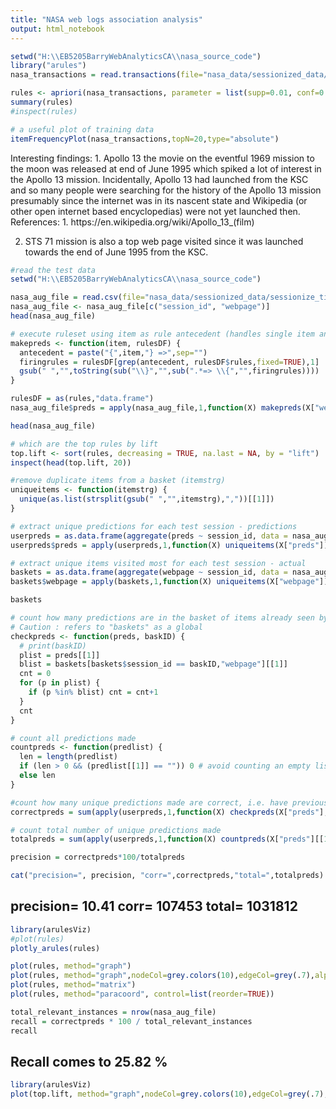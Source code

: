 ```yaml
---
title: "NASA web logs association analysis"
output: html_notebook
---
```



```r
setwd("H:\\EB5205BarryWebAnalyticsCA\\nasa_source_code")
library("arules")
nasa_transactions = read.transactions(file="nasa_data/sessionized_data/sessionize_time_july.csv",rm.duplicates=TRUE, format="single", sep=",", cols=c("session_id","webpage"));
```
```r
rules <- apriori(nasa_transactions, parameter = list(supp=0.01, conf=0.01, minlen=2))
summary(rules)
#inspect(rules)
```
```r
# a useful plot of training data
itemFrequencyPlot(nasa_transactions,topN=20,type="absolute")
```
Interesting findings:
1. Apollo 13 the movie on the eventful 1969 mission to the moon was released at end of June 1995 which spiked a lot of interest in the Apollo 13 mission. Incidentally, Apollo 13 had launched from the KSC and so many people were searching for the history of the Apollo 13 mission presumably since the internet was in its nascent state and Wikipedia (or other open internet based encyclopedias) were not yet launched then.
References: 1. https://en.wikipedia.org/wiki/Apollo_13_(film)

2. STS 71 mission is also a top web page visited since it was launched towards the end of June 1995 from the KSC.






```r
#read the test data
setwd("H:\\EB5205BarryWebAnalyticsCA\\nasa_source_code")

nasa_aug_file = read.csv(file="nasa_data/sessionized_data/sessionize_time_aug.csv")
nasa_aug_file <- nasa_aug_file[c("session_id", "webpage")]
head(nasa_aug_file)
```
```r
# execute ruleset using item as rule antecedent (handles single item antecedents only)
makepreds <- function(item, rulesDF) {
  antecedent = paste("{",item,"} =>",sep="") 
  firingrules = rulesDF[grep(antecedent, rulesDF$rules,fixed=TRUE),1]
  gsub(" ","",toString(sub("\\}","",sub(".*=> \\{","",firingrules))))
}

rulesDF = as(rules,"data.frame")
nasa_aug_file$preds = apply(nasa_aug_file,1,function(X) makepreds(X["webpage"], rulesDF))
```

```r
head(nasa_aug_file)
```
```r
# which are the top rules by lift
top.lift <- sort(rules, decreasing = TRUE, na.last = NA, by = "lift")
inspect(head(top.lift, 20)) 
```
```r
#remove duplicate items from a basket (itemstrg)
uniqueitems <- function(itemstrg) {
  unique(as.list(strsplit(gsub(" ","",itemstrg),","))[[1]])
}

# extract unique predictions for each test session - predictions
userpreds = as.data.frame(aggregate(preds ~ session_id, data = nasa_aug_file, paste, collapse=","))
userpreds$preds = apply(userpreds,1,function(X) uniqueitems(X["preds"]))

# extract unique items visited most for each test session - actual
baskets = as.data.frame(aggregate(webpage ~ session_id, data = nasa_aug_file, paste, collapse=","))
baskets$webpage = apply(baskets,1,function(X) uniqueitems(X["webpage"]))

baskets

```
```r


# count how many predictions are in the basket of items already seen by that user 
# Caution : refers to "baskets" as a global
checkpreds <- function(preds, baskID) {
  # print(baskID)
  plist = preds[[1]]
  blist = baskets[baskets$session_id == baskID,"webpage"][[1]]
  cnt = 0 
  for (p in plist) {
    if (p %in% blist) cnt = cnt+1
  }
  cnt
}

# count all predictions made
countpreds <- function(predlist) {
  len = length(predlist)
  if (len > 0 && (predlist[[1]] == "")) 0 # avoid counting an empty list
  else len
}

```
```r
#count how many unique predictions made are correct, i.e. have previously been bought (or rated highly) by the user
correctpreds = sum(apply(userpreds,1,function(X) checkpreds(X["preds"],X["session_id"])))

# count total number of unique predictions made
totalpreds = sum(apply(userpreds,1,function(X) countpreds(X["preds"][[1]]))) 

precision = correctpreds*100/totalpreds

cat("precision=", precision, "corr=",correctpreds,"total=",totalpreds)

```

## precision= 10.41 corr= 107453 total= 1031812

```r
library(arulesViz)
#plot(rules)
plotly_arules(rules)

```

```r
plot(rules, method="graph")
plot(rules, method="graph",nodeCol=grey.colors(10),edgeCol=grey(.7),alpha=1)
plot(rules, method="matrix")
plot(rules, method="paracoord", control=list(reorder=TRUE))
```


```r
total_relevant_instances = nrow(nasa_aug_file)
recall = correctpreds * 100 / total_relevant_instances
recall
```

## Recall comes to 25.82 % 

```r
library(arulesViz)
plot(top.lift, method="graph",nodeCol=grey.colors(10),edgeCol=grey(.7),alpha=1)

```